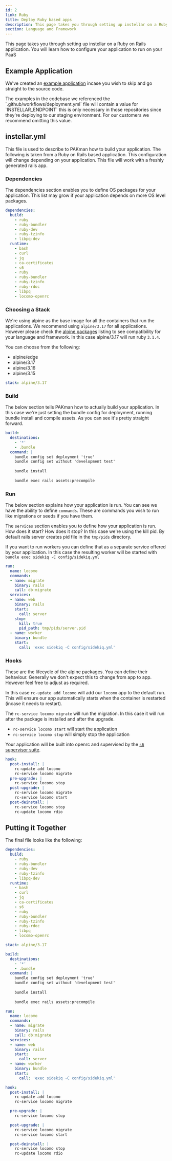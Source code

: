 ```yaml
---
id: 2
link: Ruby
title: Deploy Ruby based apps
description: This page takes you through setting up instellar on a Ruby on Rails application
section: Language and Framework
---
```


This page takes you through setting up instellar on a Ruby on Rails application. You will learn how to configure your application to run on your PaaS

## Example Application

We've created an [example application](https://github.com/upmaru-stage/locomo) incase you wish to skip and go straight to the source code.


<Callout title="A note on INSTELLAR_ENDPOINT" type="warning">
The examples in the codebase we referenced the `.github/workflows/deployment.yml` file will contain a value for `INSTELLAR_ENDPOINT` this is only necessary in those repositories since they're deploying to our staging environment. For our customers we recommend omitting this value.
</Callout>

## instellar.yml

This file is used to describe to PAKman how to build your application. The following is taken from a Ruby on Rails based application. This configuration will change depending on your application. This file will work with a freshly generated rails app.

### Dependencies

The dependencies section enables you to define OS packages for your application. This list may grow if your application depends on more OS level packages.

```yaml
dependencies:
  build:
    - ruby
    - ruby-bundler
    - ruby-dev
    - ruby-tzinfo
    - libpq-dev
  runtime:
    - bash
    - curl
    - jq
    - ca-certificates
    - s6
    - ruby
    - ruby-bundler
    - ruby-tzinfo
    - ruby-rdoc
    - libpq
    - locomo-openrc
```

### Choosing a Stack

We're using alpine as the base image for all the containers that run the applications. We recommend using `alpine/3.17` for all applications. However please check the [alpine packages](https://pkgs.alpinelinux.org/packages) listing to see compatibility for your language and framework. In this case alpine/3.17 will run ruby `3.1.4`.

You can choose from the following:

- alpine/edge
- alpine/3.17
- alpine/3.16
- alpine/3.15

```yaml
stack: alpine/3.17
```

### Build

The below section tells PAKman how to actually build your application. In this case we're just setting the bundle config for deployment, running bundle install and compile assets. As you can see it's pretty straight forward.

```yaml
build:
  destinations: 
    - '*'
    - .bundle
  command: |
    bundle config set deployment 'true'
    bundle config set without 'development test'
    
    bundle install
    
    bundle exec rails assets:precompile
```

### Run

The below section explains how your application is run. You can see we have the ability to define `commands`. These are commands you wish to run like migrations or seeds if you have them.

The `services` section enables you to define how your application is run. How does it start? How does it stop? In this case we're using the kill pid. By default rails server creates pid file in the `tmp/pids` directory.

If you want to run workers you can define that as a separate service offered by your application. In this case the resulting worker will be started with `bundle exec sidekiq -C config/sidekiq.yml`

```yaml
run: 
  name: locomo
  commands: 
  - name: migrate
    binary: rails
    call: db:migrate
  services:
  - name: web
    binary: rails
    start: 
      call: server
    stop:
      kill: true
      pid_path: tmp/pids/server.pid
  - name: worker
    binary: bundle
    start:
      call: 'exec sidekiq -C config/sidekiq.yml'
```

### Hooks

These are the lifecycle of the alpine packages. You can define their behaviour. Generally we don't expect this to change from app to app. However feel free to adjust as required.

In this case `rc-update add locomo` will add our `locomo` app to the default run. This will ensure our app automatically starts when the container is restarted (incase it needs to restart).

The `rc-service locomo migrate` will run the migration. In this case it will run after the package is installed and after the upgrade.

- `rc-service locomo start` will start the application
- `rc-service locomo stop` will simply stop the application

Your application will be built into openrc and supervised by the [`s6` supervisor suite](https://github.com/skarnet/s6).

```yaml
hook:
  post-install: |
    rc-update add locomo
    rc-service locomo migrate
  pre-upgrade: |
    rc-service locomo stop
  post-upgrade: |
    rc-service locomo migrate
    rc-service locomo start
  post-deinstall: |
    rc-service locomo stop
    rc-update locomo rdio
```

## Putting it Together

The final file looks like the following:

```yaml
dependencies:
  build:
    - ruby
    - ruby-bundler
    - ruby-dev
    - ruby-tzinfo
    - libpq-dev
  runtime:
    - bash
    - curl
    - jq
    - ca-certificates
    - s6
    - ruby
    - ruby-bundler
    - ruby-tzinfo
    - ruby-rdoc
    - libpq
    - locomo-openrc

stack: alpine/3.17

build:
  destinations: 
    - '*'
    - .bundle
  command: |
    bundle config set deployment 'true'
    bundle config set without 'development test'
    
    bundle install
    
    bundle exec rails assets:precompile

run: 
  name: locomo
  commands: 
  - name: migrate
    binary: rails
    call: db:migrate
  services:
  - name: web
    binary: rails
    start: 
      call: server
  - name: worker
    binary: bundle
    start:
      call: 'exec sidekiq -C config/sidekiq.yml'

hook:
  post-install: |
    rc-update add locomo
    rc-service locomo migrate

  pre-upgrade: |
    rc-service locomo stop

  post-upgrade: |
    rc-service locomo migrate
    rc-service locomo start

  post-deinstall: |
    rc-service locomo stop
    rc-update locomo rdio
```
